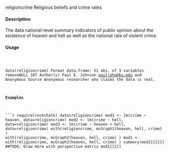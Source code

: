 religioncrime Religious beliefs and crime rates

#### Description

The data national-level summary indicators of public opinion about the existence of heaven and hell
as well as the national rate of violent crime.

#### Usage
<pre><code>


data(religioncrime)
Format
data.frame: 51 obs. of 3 variables
removeNULL 107
Author(s)
Paul E. Johnson <pauljohn@ku.edu> and Anonymous
Source
Anonymous researcher who claims the data is real.

#### Examples
```r


require(rockchalk)
data(religioncrime)
mod1 <- lm(crime ~ heaven, data=religioncrime)
mod2 <- lm(crime ~ hell, data=religioncrime)
mod3 <- lm(crime ~ heaven + hell, data=religioncrime)
with(religioncrime,
mcGraph1(heaven, hell, crime)
)
with(religioncrime,
mcGraph2(heaven, hell, crime)
)
mod1 <- with(religioncrime,
mcGraph3(heaven, hell, crime)
)
summary(mod1[[1]])
##TODO: Draw more with perspective matrix mod1[[2]]
